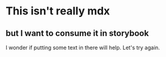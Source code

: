 
# This isn't really mdx
## but I want to consume it in storybook

I wonder if putting some text in there will help. Let's try again.

<time-formatted id="elem1" hour="numeric" minute="numeric" second="numeric"></time-formatted>
